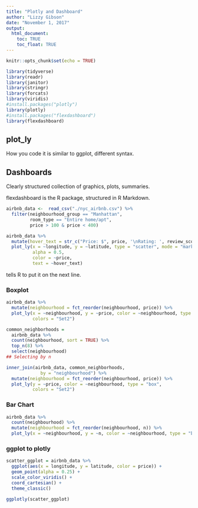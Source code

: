 ```yaml
---
title: "Plotly and Dashboard"
author: "Lizzy Gibson"
date: "November 1, 2017"
output: 
  html_document:
    toc: TRUE
    toc_float: TRUE
---
```


```r
knitr::opts_chunk$set(echo = TRUE)

library(tidyverse)
library(readr)
library(janitor)
library(stringr)
library(forcats)
library(viridis)
#install.packages("plotly")
library(plotly)
#install.packages("flexdashboard")
library(flexdashboard)
```

## plot_ly

How you code it is similar to ggplot, different syntax.

## Dashboards

Clearly structured collection of graphics, plots, summaries.

flexdashboard is the R package, structured in R Markdown.

```r
airbnb_data <-  read_csv("./nyc_airbnb.csv") %>% 
  filter(neighbourhood_group == "Manhattan",
         room_type == "Entire home/apt",
         price > 100 & price < 400) 

airbnb_data %>%
  mutate(hover_text = str_c("Price: $", price, '\nRating: ', review_scores_location)) %>% 
  plot_ly(x = ~longitude, y = ~latitude, type = "scatter", mode = "markers",
          alpha = 0.5, 
          color = ~price,
          text = ~hover_text)

```

\n tells R to put it on the next line.

### Boxplot

```r
airbnb_data %>% 
  mutate(neighbourhood = fct_reorder(neighbourhood, price)) %>% 
  plot_ly(x = ~neighbourhood, y = ~price, color = ~neighbourhood, type = "box",
          colors = "Set2")

common_neighborhoods =
  airbnb_data %>% 
  count(neighbourhood, sort = TRUE) %>% 
  top_n(8) %>% 
  select(neighbourhood)
## Selecting by n

inner_join(airbnb_data, common_neighborhoods,
             by = "neighbourhood") %>% 
  mutate(neighbourhood = fct_reorder(neighbourhood, price)) %>% 
  plot_ly(y = ~price, color = ~neighbourhood, type = "box",
          colors = "Set2")
```

### Bar Chart

```r
airbnb_data %>% 
  count(neighbourhood) %>% 
  mutate(neighbourhood = fct_reorder(neighbourhood, n)) %>% 
  plot_ly(x = ~neighbourhood, y = ~n, color = ~neighbourhood, type = "bar")
```

### ggplot to plotly

```r
scatter_ggplot = airbnb_data %>%
  ggplot(aes(x = longitude, y = latitude, color = price)) +
  geom_point(alpha = 0.25) +
  scale_color_viridis() +
  coord_cartesian() +
  theme_classic()

ggplotly(scatter_ggplot)
```





